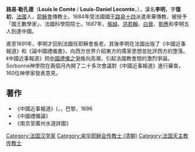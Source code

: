 {{otheruses|李明}}
'''路易·勒孔德'''（'''Louis le Comte''' / '''Louis-Daniel Lecomte'''，{{bd|1655年||1728年|catIdx=L}}），漢名'''李明'''，字'''復初'''，[[法國|法國]]人，[[耶穌會|耶穌會]]傳教士。1684年受法國國王[[路易十四|路易十四]]派遣來華傳教，被授予「國王數學家」、法國科學院院士。1687年，[[張誠_(傳教士)|張誠]]、[[洪若翰|洪若翰]]、[[白晉|白晉]]、[[劉應|劉應]]和李明五人到達中國。

直至1691年，李明才回到法國任耶穌會長老。其後李明在法國出版了《中國近事報道》和《論中國禮儀書》，向西方世界介紹東方的儒家思想並批評西方的堕落。《中國近事報道》把[[中國禮儀之爭|中國禮儀之爭]]推向高潮，引起法國教會間的激烈爭論。Sorbonne神學院在兩個月內開了二十多次會議對《中國近事報道》進行審查，160位神學家發表意見。

==著作==
*《中國近事報道》({{lang-fr|Nouveau mémoire sur l'état présent de la Chine}}，{{lang-en|New Memoirs on the Present State of China}}，巴黎，1696
*《中國禮儀論》
*《南京至廣州水道詳圖》

{{DEFAULTSORT:Lecomte, Louis-Daniel}}
[[Category:法国汉学家|Category:法国汉学家]]
[[Category:来华耶稣会传教士_(清朝)|Category:来华耶稣会传教士 (清朝)]]
[[Category:法国天主教传教士|Category:法国天主教传教士]]